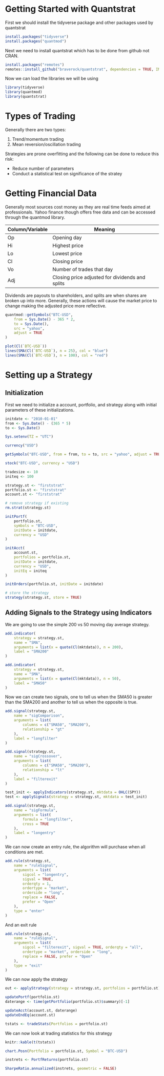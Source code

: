 # Getting Started with Quantstrat

First we should install the tidyverse package and other packages used by quantstrat

```r
install.packages("tidyverse")
install.packages("quantmod")
```

Next we need to install quantstrat which has to be done from github not CRAN. 

```r
install.packages("remotes")
remotes::install_github("braverock/quantstrat", dependencies = TRUE, INSTALL_opts = "--no-lock")
```

Now we can load the libraries we will be using 

```r
library(tidyverse)
library(quantmod)
library(quantstrat)
```

# Types of Trading 

Generally there are two types: 

1. Trend/momentum trading 
2. Mean reversion/oscillation trading

Strategies are prone overfitting and the following can be done to reduce this risk: 

- Reduce number of parameters
- Conduct a statistical test on significance of the stratey 

# Getting Financial Data 

Generally most sources cost money as they are real time feeds aimed at professionals. Yahoo finance though offers free data and can be accessed through the quantmod library. 

| Column/Variable | Meaning                                         |
| --------------- | ----------------------------------------------- |
| Op              | Opening day                                     |
| Hi              | Highest price                                   |
| Lo              | Lowest price                                    |
| Cl              | Closing price                                   |
| Vo              | Number of trades that day                       |
| Adj             | Closing price adjusted for dividends and splits |

Dividends are payouts to shareholders, and splits are when shares are broken up into more. Generally, these actions will cause the market price to change making the adjusted price more reflective. 

```r
quantmod::getSymbols("BTC-USD",
    from = Sys.Date() - 365 * 2,
    to = Sys.Date(),
    src = "yahoo",
    adjust = TRUE
)

plot(Cl(`BTC-USD`))
lines(SMA(Cl(`BTC-USD`), n = 25), col = "blue")
lines(SMA(Cl(`BTC-USD`), n = 100), col = "red")
```

# Setting up a Strategy 

## Initialization 

First we need to initialize a account, portfolio, and strategy along with initial parameters of these initializations. 

```r
initdate <- "2010-01-01"
from <- Sys.Date() - (365 * 5)
to <- Sys.Date()

Sys.setenv(TZ = "UTC")

currency("USD")

getSymbols("BTC-USD", from = from, to = to, src = "yahoo", adjust = TRUE)

stock("BTC-USD", currency = "USD")

tradesize <- 10
initeq <- 100

strategy.st <- "firststrat"
portfolio.st <- "firststrat"
account.st <- "firststrat"

# remove strategy if existing
rm.strat(strategy.st)

initPortf(
    portfolio.st,
    symbols = "BTC-USD",
    initDate = initdate,
    currency = "USD"
)

initAcct(
    account.st,
    portfolios = portfolio.st,
    initDate = initdate,
    currency = "USD",
    initEq = initeq
)

initOrders(portfolio.st, initDate = initdate)

# store the strategy
strategy(strategy.st, store = TRUE)
```

## Adding Signals to the Strategy using Indicators 

We are going to use the simple 200 vs 50 moving day average strategy. 

```r
add.indicator(
    strategy = strategy.st,
    name = "SMA",
    arguments = list(x = quote(Cl(mktdata)), n = 200),
    label = "SMA200"
)

add.indicator(
    strategy = strategy.st,
    name = "SMA",
    arguments = list(x = quote(Cl(mktdata)), n = 50),
    label = "SMA50"
)
```

Now we can create two signals, one to tell us when the SMA50 is greater than the SMA200 and another to tell us when the opposite is true. 

```r
add.signal(strategy.st,
    name = "sigComparison",
    arguments = list(
        columns = c("SMA50", "SMA200"),
        relationship = "gt"
    ),
    label = "longfilter"
)

add.signal(strategy.st,
    name = "sigCrossover",
    arguments = list(
        columns = c("SMA50", "SMA200"),
        relationship = "lt"
    ),
    label = "filterexit"
)
```

```r
test_init <- applyIndicators(strategy.st, mktdata = OHLC(SPY))
test <- applySignals(strategy = strategy.st, mktdata = test_init)

add.signal(strategy.st,
    name = "sigFormula",
    arguments = list(
        formula = "longfilter",
        cross = TRUE
    ),
    label = "longentry"
)
```

We can now create an entry rule, the algorithm will purchase when all conditions are met. 

```r
add.rule(strategy.st,
    name = "ruleSignal",
    arguments = list(
        sigcol = "longentry",
        sigval = TRUE,
        orderqty = 1,
        ordertype = "market",
        orderside = "long",
        replace = FALSE,
        prefer = "Open"
    ),
    type = "enter"
)
```

And an exit rule 

```r
add.rule(strategy.st,
    name = "ruleSignal",
    arguments = list(
        sigcol = "filterexit", sigval = TRUE, orderqty = "all",
        ordertype = "market", orderside = "long",
        replace = FALSE, prefer = "Open"
    ),
    type = "exit"
)
```

We can now apply the strategy 

```r
out <- applyStrategy(strategy = strategy.st, portfolios = portfolio.st)

updatePortf(portfolio.st)
daterange <- time(getPortfolio(portfolio.st)$summary)[-1]

updateAcct(account.st, daterange)
updateEndEq(account.st)

tstats <- tradeStats(Portfolios = portfolio.st)
```

We can now look at trading statistics for this strategy 

```R
knitr::kable(t(tstats))

chart.Posn(Portfolio = portfolio.st, Symbol = "BTC-USD")

instrets <- PortfReturns(portfolio.st)

SharpeRatio.annualized(instrets, geometric = FALSE)
```